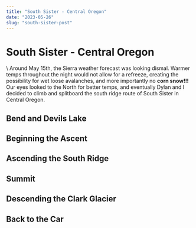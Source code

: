 ```yaml
---
title: "South Sister - Central Oregon"
date: "2023-05-26"
slug: "south-sister-post"
---
```


# South Sister - Central Oregon
\\
Around May 15th, the Sierra weather forecast was looking dismal. Warmer temps throughout the night
would not allow for a refreeze, creating the possibility for wet loose avalanches, and more importantly
no **corn snow!!!** Our eyes looked to the North for better temps, and eventually Dylan and I decided to climb
and splitboard the south ridge route of South Sister in Central Oregon.

## Bend and Devils Lake

## Beginning the Ascent

## Ascending the South Ridge

## Summit

## Descending the Clark Glacier

## Back to the Car


